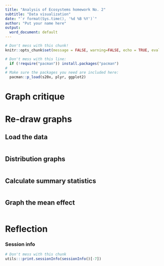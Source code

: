 ```yaml
---
title: "Analysis of Ecosystems homework No. 2"
subtitle: "Data visualization"
date: "`r format(Sys.time(), '%d %B %Y')`"
author: "Put your name here"
output:
  word_document: default
---
```


```r
# Don't mess with this chunk!
knitr::opts_chunk$set(message = FALSE, warning=FALSE, echo = TRUE, eval=TRUE)
```

```r
# Don't mess with this line:
  if (!require("pacman")) install.packages("pacman")
#
# Make sure the packages you need are included here:
  pacman::p_load(s20x, plyr, ggplot2)
```

# Graph critique 


# Re-draw graphs

## Load the data 


```r

```


## Distribution graphs


```r

```


## Calculate summary statistics


```r

```


## Graph the mean effect


```r
  
```


# Reflection 


### Session info

```r
# Don't mess with this chunk
utils:::print.sessionInfo(sessionInfo()[-7])
```
